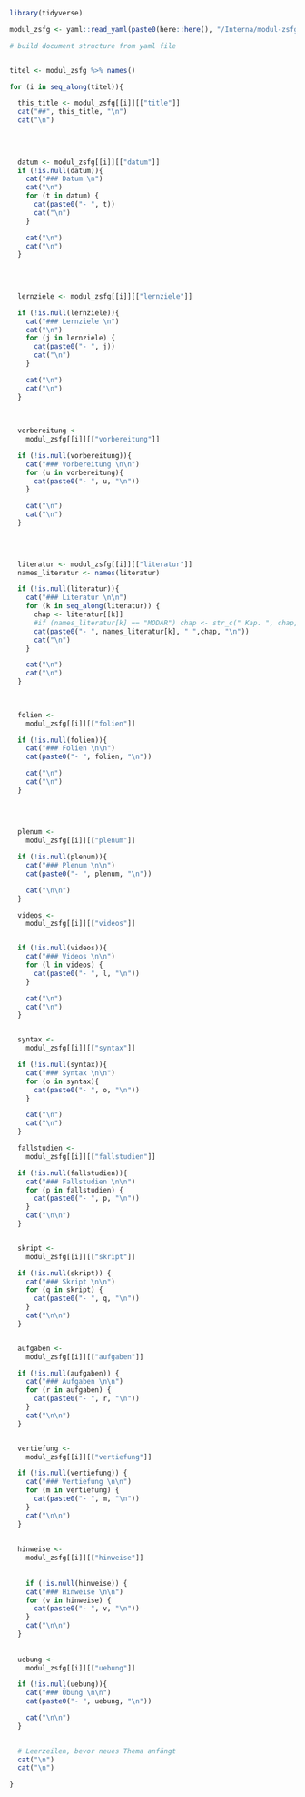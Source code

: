 ```r
library(tidyverse)
```



```r
modul_zsfg <- yaml::read_yaml(paste0(here::here(), "/Interna/modul-zsfg.yaml"))
```



```r

# build document structure from yaml file


titel <- modul_zsfg %>% names()

for (i in seq_along(titel)){

  this_title <- modul_zsfg[[i]][["title"]]
  cat("##", this_title, "\n")
  cat("\n")

  
  
  
  datum <- modul_zsfg[[i]][["datum"]]
  if (!is.null(datum)){
    cat("### Datum \n")
    cat("\n")
    for (t in datum) {
      cat(paste0("- ", t))
      cat("\n")
    }

    cat("\n")
    cat("\n")
  }
  
  
  

  lernziele <- modul_zsfg[[i]][["lernziele"]]

  if (!is.null(lernziele)){
    cat("### Lernziele \n")
    cat("\n")
    for (j in lernziele) {
      cat(paste0("- ", j))
      cat("\n")
    }

    cat("\n")
    cat("\n")
  }
  
  
  
  vorbereitung <-
    modul_zsfg[[i]][["vorbereitung"]]

  if (!is.null(vorbereitung)){
    cat("### Vorbereitung \n\n")
    for (u in vorbereitung){
      cat(paste0("- ", u, "\n"))
    }

    cat("\n")
    cat("\n")
  }
    
    


  literatur <- modul_zsfg[[i]][["literatur"]]
  names_literatur <- names(literatur)

  if (!is.null(literatur)){
    cat("### Literatur \n\n")
    for (k in seq_along(literatur)) {
      chap <- literatur[[k]]
      #if (names_literatur[k] == "MODAR") chap <- str_c(" Kap. ", chap, collapse = " ")
      cat(paste0("- ", names_literatur[k], " ",chap, "\n"))
      cat("\n")
    }

    cat("\n")
    cat("\n")
  }
  
  

  folien <-
    modul_zsfg[[i]][["folien"]]

  if (!is.null(folien)){
    cat("### Folien \n\n")
    cat(paste0("- ", folien, "\n"))

    cat("\n")
    cat("\n")
  }

  
  
  
  plenum <-
    modul_zsfg[[i]][["plenum"]]

  if (!is.null(plenum)){
    cat("### Plenum \n\n")
    cat(paste0("- ", plenum, "\n"))

    cat("\n\n")
  }

  videos <-
    modul_zsfg[[i]][["videos"]]


  if (!is.null(videos)){
    cat("### Videos \n\n")
    for (l in videos) {
      cat(paste0("- ", l, "\n"))
    }

    cat("\n")
    cat("\n")
  }


  syntax <-
    modul_zsfg[[i]][["syntax"]]

  if (!is.null(syntax)){
    cat("### Syntax \n\n")
    for (o in syntax){
      cat(paste0("- ", o, "\n"))
    }

    cat("\n")
    cat("\n")
  }

  fallstudien <-
    modul_zsfg[[i]][["fallstudien"]]

  if (!is.null(fallstudien)){
    cat("### Fallstudien \n\n")
    for (p in fallstudien) {
      cat(paste0("- ", p, "\n"))
    }
    cat("\n\n")
  }


  skript <-
    modul_zsfg[[i]][["skript"]]

  if (!is.null(skript)) {
    cat("### Skript \n\n")
    for (q in skript) {
      cat(paste0("- ", q, "\n"))
    }
    cat("\n\n")
  }


  aufgaben <-
    modul_zsfg[[i]][["aufgaben"]]

  if (!is.null(aufgaben)) {
    cat("### Aufgaben \n\n")
    for (r in aufgaben) {
      cat(paste0("- ", r, "\n"))
    }
    cat("\n\n")
  }


  vertiefung <-
    modul_zsfg[[i]][["vertiefung"]]

  if (!is.null(vertiefung)) {
    cat("### Vertiefung \n\n")
    for (m in vertiefung) {
      cat(paste0("- ", m, "\n"))
    }
    cat("\n\n")
  }
  
  
  hinweise <-
    modul_zsfg[[i]][["hinweise"]]
  
  
    if (!is.null(hinweise)) {
    cat("### Hinweise \n\n")
    for (v in hinweise) {
      cat(paste0("- ", v, "\n"))
    }
    cat("\n\n")
  }
  
  
  uebung <-
    modul_zsfg[[i]][["uebung"]]

  if (!is.null(uebung)){
    cat("### Übung \n\n")
    cat(paste0("- ", uebung, "\n"))

    cat("\n\n")
  }
  

  # Leerzeilen, bevor neues Thema anfängt
  cat("\n")
  cat("\n")

}

```

